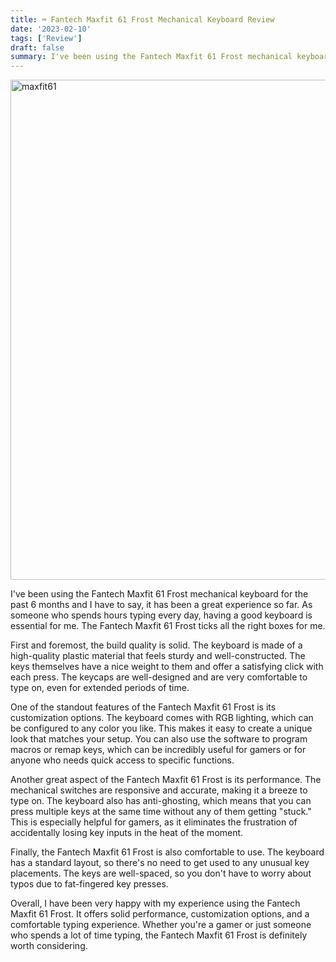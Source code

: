 ```yaml
---
title: ⌨️ Fantech Maxfit 61 Frost Mechanical Keyboard Review
date: '2023-02-10'
tags: ['Review']
draft: false
summary: I've been using the Fantech Maxfit 61 Frost mechanical keyboard for the past 6 months and I have to say, it has been a great experience so far. As someone who spends hours typing every day, having a good keyboard is essential for me.
---
```


<div className="grid place-items-center">
  <img
    className="inline rounded-lg"
    src="https://fantechworld.com/wp-content/uploads/2022/08/Maxfit61-Frost-Wireless_white_icon_758x455px.png"
    alt="maxfit61"
    width="800"
    height="800"
  />
</div>

I've been using the Fantech Maxfit 61 Frost mechanical keyboard for the past 6 months and I have to say, it has been a great experience so far. As someone who spends hours typing every day, having a good keyboard is essential for me. The Fantech Maxfit 61 Frost ticks all the right boxes for me.

First and foremost, the build quality is solid. The keyboard is made of a high-quality plastic material that feels sturdy and well-constructed. The keys themselves have a nice weight to them and offer a satisfying click with each press. The keycaps are well-designed and are very comfortable to type on, even for extended periods of time.

One of the standout features of the Fantech Maxfit 61 Frost is its customization options. The keyboard comes with RGB lighting, which can be configured to any color you like. This makes it easy to create a unique look that matches your setup. You can also use the software to program macros or remap keys, which can be incredibly useful for gamers or for anyone who needs quick access to specific functions.

Another great aspect of the Fantech Maxfit 61 Frost is its performance. The mechanical switches are responsive and accurate, making it a breeze to type on. The keyboard also has anti-ghosting, which means that you can press multiple keys at the same time without any of them getting "stuck." This is especially helpful for gamers, as it eliminates the frustration of accidentally losing key inputs in the heat of the moment.

Finally, the Fantech Maxfit 61 Frost is also comfortable to use. The keyboard has a standard layout, so there's no need to get used to any unusual key placements. The keys are well-spaced, so you don't have to worry about typos due to fat-fingered key presses.

Overall, I have been very happy with my experience using the Fantech Maxfit 61 Frost. It offers solid performance, customization options, and a comfortable typing experience. Whether you're a gamer or just someone who spends a lot of time typing, the Fantech Maxfit 61 Frost is definitely worth considering.